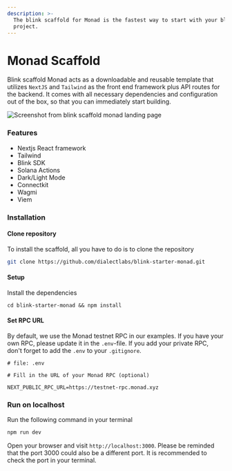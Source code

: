 ```yaml
---
description: >-
  The blink scaffold for Monad is the fastest way to start with your blink
  project.
---
```


# Monad Scaffold

Blink scaffold Monad acts as a downloadable and reusable template that utilizes `NextJS` and `Tailwind` as the front end framework plus API routes for the backend. It comes with all necessary dependencies and configuration out of the box, so that you can immediately start building.

<img
  src="/img/Screenshot 2025-01-24 at 16.16.56.png"
  alt="Screenshot from blink scaffold monad landing page"
/>

### Features <a href="#features" id="features"></a>

- Nextjs React framework
- Tailwind
- Blink SDK
- Solana Actions
- Dark/Light Mode
- Connectkit
- Wagmi
- Viem

### Installation <a href="#installation" id="installation"></a>

#### Clone repository

To install the scaffold, all you have to do is to clone the repository

```bash
git clone https://github.com/dialectlabs/blink-starter-monad.git
```

#### Setup

Install the dependencies

```shell
cd blink-starter-monad && npm install
```

#### Set RPC URL 

By default, we use the Monad testnet RPC in our examples. If you have your own RPC, please update it in the `.env`-file. If you add your private RPC, don't forget to add the `.env` to your `.gitignore`.

```
# file: .env

# Fill in the URL of your Monad RPC (optional)

NEXT_PUBLIC_RPC_URL=https://testnet-rpc.monad.xyz
```

### Run on localhost

Run the following command in your terminal

```bash
npm run dev
```

Open your browser and visit `http://localhost:3000`. Please be reminded that the port 3000 could also be a different port. It is recommended to check the port in your terminal.
